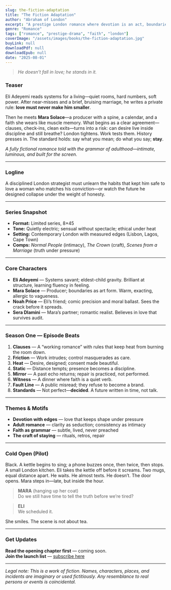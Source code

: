 ```yaml
---
slug: the-fiction-adaptation
title: "The Fiction Adaptation"
author: "Abraham of London"
excerpt: "A prestige London romance where devotion is an act, boundaries are a craft, and adulthood has stakes."
genre: "Romance"
tags: ["romance", "prestige-drama", "faith", "london"]
coverImage: "/assets/images/books/the-fiction-adaptation.jpg"
buyLink: null
downloadPdf: null
downloadEpub: null
date: "2025-08-01"
---
```


> *He doesn’t fall in love; he stands in it.*

### Teaser

Eli Adeyemi reads systems for a living—quiet rooms, hard numbers, soft power. After near-misses and a brief, bruising marriage, he writes a private rule: **love must never make him smaller**.

Then he meets **Mara Solace**—a producer with a spine, a calendar, and a faith she wears like muscle memory. What begins as a clear agreement—clauses, check-ins, clean exits—turns into a risk: can desire live inside discipline and still breathe? London tightens. Work tests them. History presses in. The standard holds: say what you mean; do what you say; **stay**.

*A fully fictional romance told with the grammar of adulthood—intimate, luminous, and built for the screen.*

---

### Logline

A disciplined London strategist must unlearn the habits that kept him safe to love a woman who matches his conviction—or watch the future he designed collapse under the weight of honesty.

---

### Series Snapshot

- **Format:** Limited series, 8×45  
- **Tone:** Quietly electric; sensual without spectacle; ethical under heat  
- **Setting:** Contemporary London with measured edges (Lisbon, Lagos, Cape Town)  
- **Comps:** *Normal People* (intimacy), *The Crown* (craft), *Scenes from a Marriage* (truth under pressure)

---

### Core Characters

- **Eli Adeyemi** — Systems savant; eldest-child gravity. Brilliant at structure, learning fluency in feeling.  
- **Mara Solace** — Producer; boundaries as art form. Warm, exacting, allergic to vagueness.  
- **Noah Price** — Eli’s friend; comic precision and moral ballast. Sees the crack before it spreads.  
- **Sera Dlamini** — Mara’s partner; romantic realist. Believes in love that survives audit.

---

### Season One — Episode Beats

1. **Clauses** — A “working romance” with rules that keep heat from burning the room down.  
2. **Friction** — Work intrudes; control masquerades as care.  
3. **Heat** — Desire, designed; consent made beautiful.  
4. **Static** — Distance tempts; presence becomes a discipline.  
5. **Mirror** — A past echo returns; repair is practiced, not performed.  
6. **Witness** — A dinner where faith is a quiet verb.  
7. **Fault Line** — A public misread; they refuse to become a brand.  
8. **Standards** — Not perfect—**decided**. A future written in time, not talk.

---

### Themes & Motifs

- **Devotion with edges** — love that keeps shape under pressure  
- **Adult romance** — clarity as seduction; consistency as intimacy  
- **Faith as grammar** — subtle, lived, never preached  
- **The craft of staying** — rituals, retros, repair

---

### Cold Open (Pilot)

Black. A kettle begins to sing; a phone buzzes once, then twice, then stops.  
A small London kitchen. Eli takes the kettle off before it screams. Two mugs, equal distance apart. He waits. He almost texts. He doesn’t. The door opens. Mara steps in—late, but inside the hour.

> **MARA** (hanging up her coat)  
> Do we still have time to tell the truth before we’re tired?

> **ELI**  
> We scheduled it.

She smiles. The scene is not about tea.

---

### Get Updates

**Read the opening chapter first** — coming soon.  
**Join the launch list** — [subscribe here](/newsletter)

---

*Legal note: This is a work of fiction. Names, characters, places, and incidents are imaginary or used fictitiously. Any resemblance to real persons or events is coincidental.*
